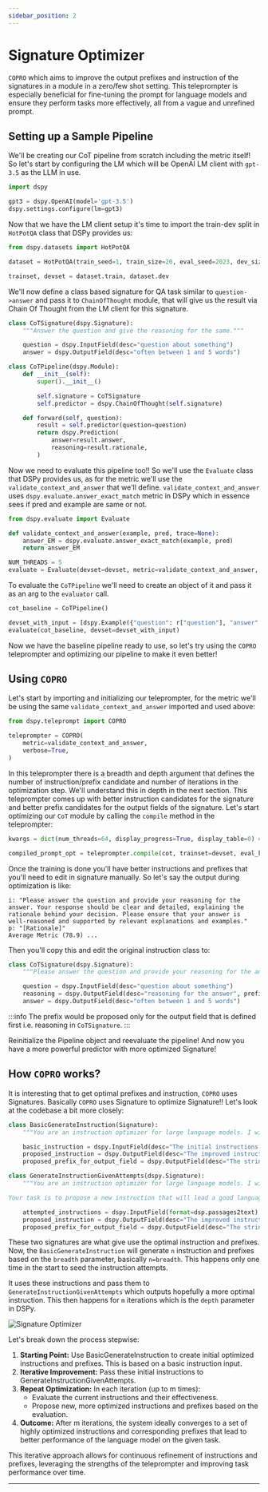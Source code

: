 ```yaml
---
sidebar_position: 2
---
```



# Signature Optimizer

`COPRO` which aims to improve the output prefixes and instruction of the signatures in a module in a zero/few shot setting. This teleprompter is especially beneficial for fine-tuning the prompt for language models and ensure they perform tasks more effectively, all from a vague and unrefined prompt.

## Setting up a Sample Pipeline

We'll be creating our CoT pipeline from scratch including the metric itself! So let's start by configuring the LM which will be OpenAI LM client with `gpt-3.5` as the LLM in use.

```python
import dspy

gpt3 = dspy.OpenAI(model='gpt-3.5')
dspy.settings.configure(lm=gpt3)
```

Now that we have the LM client setup it's time to import the train-dev split in `HotPotQA` class that DSPy provides us:

```python
from dspy.datasets import HotPotQA

dataset = HotPotQA(train_seed=1, train_size=20, eval_seed=2023, dev_size=50, test_size=0)

trainset, devset = dataset.train, dataset.dev
```

We'll now define a class based signature for QA task similar to `question->answer` and pass it to `ChainOfThought` module, that will give us the result via Chain Of Thought from the LM client for this signature.

```python
class CoTSignature(dspy.Signature):
    """Answer the question and give the reasoning for the same."""

    question = dspy.InputField(desc="question about something")
    answer = dspy.OutputField(desc="often between 1 and 5 words")

class CoTPipeline(dspy.Module):
    def __init__(self):
        super().__init__()

        self.signature = CoTSignature
        self.predictor = dspy.ChainOfThought(self.signature)

    def forward(self, question):
        result = self.predictor(question=question)
        return dspy.Prediction(
            answer=result.answer,
            reasoning=result.rationale,
        )
```

Now we need to evaluate this pipeline too!! So we'll use the `Evaluate` class that DSPy provides us, as for the metric we'll use the `validate_context_and_answer` that we'll define. `validate_context_and_answer` uses `dspy.evaluate.answer_exact_match` metric in DSPy which in essence sees if pred and example are same or not.

```python
from dspy.evaluate import Evaluate

def validate_context_and_answer(example, pred, trace=None):
    answer_EM = dspy.evaluate.answer_exact_match(example, pred)
    return answer_EM

NUM_THREADS = 5
evaluate = Evaluate(devset=devset, metric=validate_context_and_answer, num_threads=NUM_THREADS, display_progress=True, display_table=False)
```

To evaluate the `CoTPipeline` we'll need to create an object of it and pass it as an arg to the `evaluator` call.

```python
cot_baseline = CoTPipeline()

devset_with_input = [dspy.Example({"question": r["question"], "answer": r["answer"]}).with_inputs("question") for r in devset]
evaluate(cot_baseline, devset=devset_with_input)
```

Now we have the baseline pipeline ready to use, so let's try using the `COPRO` teleprompter and optimizing our pipeline to make it even better!

## Using `COPRO`

Let's start by importing and initializing our teleprompter, for the metric we'll be using the same `validate_context_and_answer` imported and used above:

```python
from dspy.teleprompt import COPRO

teleprompter = COPRO(
    metric=validate_context_and_answer,
    verbose=True,
)
```

In this teleprompter there is a breadth and depth argument that defines the number of instruction/prefix candidate and number of iterations in the optimization step. We'll understand this in depth in the next section. This teleprompter comes up with better instruction candidates for the signature and better prefix candidates for the output fields of the signature. Let's start optimizing our `CoT` module by calling the `compile` method in the teleprompter:

```python
kwargs = dict(num_threads=64, display_progress=True, display_table=0) # Used in Evaluate class in the optimization process

compiled_prompt_opt = teleprompter.compile(cot, trainset=devset, eval_kwargs=kwargs)
```

Once the training is done you'll have better instructions and prefixes that you'll need to edit in signature manually. So let's say the output during optimization is like:

```text
i: "Please answer the question and provide your reasoning for the answer. Your response should be clear and detailed, explaining the rationale behind your decision. Please ensure that your answer is well-reasoned and supported by relevant explanations and examples."
p: "[Rationale]"
Average Metric (78.9) ...
```

Then you'll copy this and edit the original instruction class to:

```python
class CoTSignature(dspy.Signature):
    """Please answer the question and provide your reasoning for the answer. Your response should be clear and detailed, explaining the rationale behind your decision. Please ensure that your answer is well-reasoned and supported by relevant explanations and examples."""

    question = dspy.InputField(desc="question about something")
    reasoning = dspy.OutputField(desc="reasoning for the answer", prefix="[Rationale]")
    answer = dspy.OutputField(desc="often between 1 and 5 words")
```

:::info
The prefix would be proposed only for the output field that is defined first i.e. reasoning in `CoTSignature`.
:::

Reinitialize the Pipeline object and reevaluate the pipeline! And now you have a more powerful predictor with more optimized Signature!

## How `COPRO` works?

It is interesting that to get optimal prefixes and instruction, `COPRO` uses Signatures. Basically `COPRO` uses Signature to optimize Signature!! Let's look at the codebase a bit more closely:

```python
class BasicGenerateInstruction(Signature):
    """You are an instruction optimizer for large language models. I will give you a ``signature`` of fields (inputs and outputs) in English. Your task is to propose an instruction that will lead a good language model to perform the task well. Don't be afraid to be creative."""

    basic_instruction = dspy.InputField(desc="The initial instructions before optimization")
    proposed_instruction = dspy.OutputField(desc="The improved instructions for the language model")
    proposed_prefix_for_output_field = dspy.OutputField(desc="The string at the end of the prompt, which will help the model start solving the task")

class GenerateInstructionGivenAttempts(dspy.Signature):
    """You are an instruction optimizer for large language models. I will give some task instructions I've tried, along with their corresponding validation scores. The instructions are arranged in increasing order based on their scores, where higher scores indicate better quality.

Your task is to propose a new instruction that will lead a good language model to perform the task even better. Don't be afraid to be creative."""

    attempted_instructions = dspy.InputField(format=dsp.passages2text)
    proposed_instruction = dspy.OutputField(desc="The improved instructions for the language model")
    proposed_prefix_for_output_field = dspy.OutputField(desc="The string at the end of the prompt, which will help the model start solving the task")
```

These two signatures are what give use the optimal instruction and prefixes. Now, the `BasicGenerateInstruction` will generate `n` instruction and prefixes based on the `breadth` parameter, basically `n=breadth`. This happens only one time in the start to seed the instruction attempts.

It uses these instructions and pass them to `GenerateInstructionGivenAttempts` which outputs hopefully a more optimal instruction. This then happens for `m` iterations which is the `depth` parameter in DSPy.

![Signature Optimizer](./img/signature_optimizer_process_v4.png)

Let's break down the process stepwise:

1. **Starting Point:** Use BasicGenerateInstruction to create initial optimized instructions and prefixes. This is based on a basic instruction input.
2. **Iterative Improvement:** Pass these initial instructions to GenerateInstructionGivenAttempts.
3. **Repeat Optimization:** In each iteration (up to m times):
    - Evaluate the current instructions and their effectiveness.
    - Propose new, more optimized instructions and prefixes based on the evaluation.
4. **Outcome:** After m iterations, the system ideally converges to a set of highly optimized instructions and corresponding prefixes that lead to better performance of the language model on the given task.

This iterative approach allows for continuous refinement of instructions and prefixes, leveraging the strengths of the teleprompter and improving task performance over time.

***

<AuthorDetails name="Herumb Shandilya"/>
